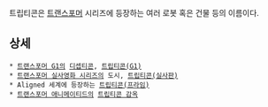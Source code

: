 트립티콘은 [[트랜스포머]] 시리즈에 등장하는 여러 로봇 혹은 건물 등의 이름이다.

== 상세 ==
 * [[트랜스포머 G1]]의 [[디셉티콘]], [[트립티콘(G1)]]
 * [[트랜스포머 실사영화 시리즈]]의 도시, [[트립티콘(실사판)]]
 * Aligned 세계에 등장하는 [[트립티콘(프라임)]]
 * [[트랜스포머 애니메이티드]]의 [[트립티콘 감옥]]
